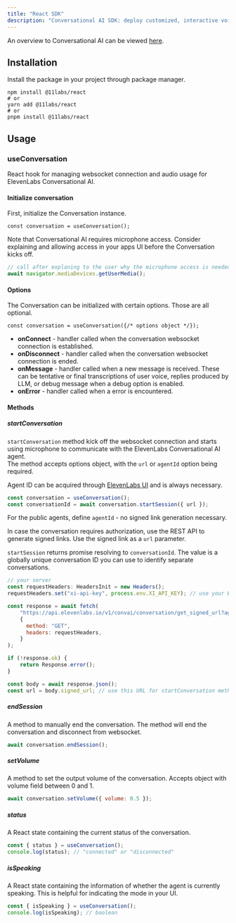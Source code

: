 ```yaml
---
title: "React SDK"
description: "Conversational AI SDK: deploy customized, interactive voice agents in minutes."
---
```


<Info>An overview to Conversational AI can be viewed [here](https://elevenlabs.io/docs/conversational-ai/overview).</Info>

## Installation

Install the package in your project through package manager.

```shell
npm install @11labs/react
# or
yarn add @11labs/react
# or
pnpm install @11labs/react
```

## Usage

### useConversation

React hook for managing websocket connection and audio usage for ElevenLabs Conversational AI.

#### Initialize conversation

First, initialize the Conversation instance.

```tsx
const conversation = useConversation();
```

Note that Conversational AI requires microphone access.
Consider explaining and allowing access in your apps UI before the Conversation kicks off. 

```js
// call after explaning to the user why the microphone access is needed
await navigator.mediaDevices.getUserMedia();
```

#### Options

The Conversation can be initialized with certain options. Those are all optional.

```tsx
const conversation = useConversation({/* options object */});
```

* **onConnect** - handler called when the conversation websocket connection is established.  
* **onDisconnect** - handler called when the conversation websocket connection is ended.
* **onMessage** - handler called when a new message is received. These can be tentative or final transcriptions of user voice, replies produced by LLM, or debug message when a debug option is enabled.
* **onError** - handler called when a error is encountered.

#### Methods

##### startConversation

`startConversation` method kick off the websocket connection and starts using microphone to communicate with the ElevenLabs Conversational AI agent.  
The method accepts options object, with the `url` or `agentId` option being required.

Agent ID can be acquired through [ElevenLabs UI](https://elevenlabs.io/app/conversational-ai) and is always necessary.

```js
const conversation = useConversation();
const conversationId = await conversation.startSession({ url });
```

For the public agents, define `agentId` - no signed link generation necessary.
 
In case the conversation requires authorization, use the REST API to generate signed links. Use the signed link as a `url` parameter.

`startSession` returns promise resolving to `conversationId`. The value is a globally unique conversation ID you can use to identify separate conversations.

```js
// your server
const requestHeaders: HeadersInit = new Headers();
requestHeaders.set("xi-api-key", process.env.XI_API_KEY); // use your ElevenLabs API key 

const response = await fetch(
    "https://api.elevenlabs.io/v1/convai/conversation/get_signed_url?agent_id={{agent id created through ElevenLabs UI}}",
    {
      method: "GET",
      headers: requestHeaders,
    }
);

if (!response.ok) {
    return Response.error();
}

const body = await response.json();
const url = body.signed_url; // use this URL for startConversation method.
```

##### endSession

A method to manually end the conversation. The method will end the conversation and disconnect from websocket.

```js
await conversation.endSession();
```

##### setVolume

A method to set the output volume of the conversation. Accepts object with volume field between 0 and 1.

```js
await conversation.setVolume({ volume: 0.5 });
```

##### status

A React state containing the current status of the conversation. 

```js
const { status } = useConversation();
console.log(status); // "connected" or "disconnected"
```

##### isSpeaking

A React state containing the information of whether the agent is currently speaking. 
This is helpful for indicating the mode in your UI. 

```js
const { isSpeaking } = useConversation();
console.log(isSpeaking); // boolean
```

